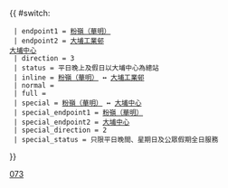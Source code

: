 {{ #switch: {{{format|}}}
  | endpoint1 = [[華明巴士總站|粉嶺（華明）]]
  | endpoint2 = [[大埔工業邨巴士總站|大埔工業邨]]<br/>[[大埔中心巴士總站|大埔中心]]
  | direction = 3
  | status = 平日晚上及假日以大埔中心為總站
  | inline = [[華明巴士總站|粉嶺（華明）]] ↔ [[大埔工業邨巴士總站|大埔工業邨]]
  | normal = 
  | full =
  | special = [[華明巴士總站|粉嶺（華明）]] ↔ [[大埔中心巴士總站|大埔中心]]
  | special_endpoint1 = [[華明巴士總站|粉嶺（華明）]]
  | special_endpoint2 = [[大埔中心巴士總站|大埔中心]]
  | special_direction = 2
  | special_status = 只限平日晚間、星期日及公眾假期全日服務
}}<noinclude>[[Category:九龍巴士路線模板|073]]</noinclude>